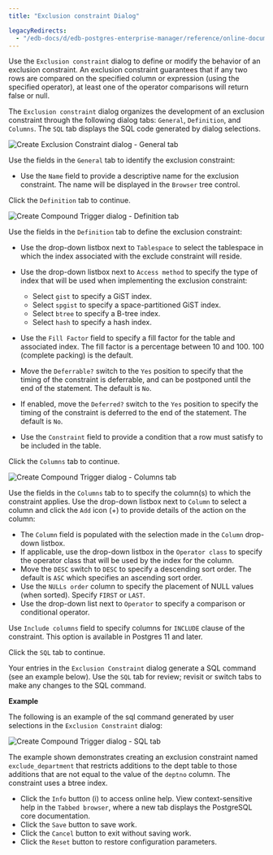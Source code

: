 ```yaml
---
title: "Exclusion constraint Dialog"

legacyRedirects:
  - "/edb-docs/d/edb-postgres-enterprise-manager/reference/online-documentation/8.0/exclusion_constraint_dialog.html"
---
```


<div id="exclusion_constraint_dialog" class="registered_link"></div>

Use the `Exclusion constraint` dialog to define or modify the behavior of an exclusion constraint. An exclusion constraint guarantees that if any two rows are compared on the specified column or expression (using the specified operator), at least one of the operator comparisons will return false or null.

The `Exclusion constraint` dialog organizes the development of an exclusion constraint through the following dialog tabs: `General`, `Definition`, and `Columns`. The `SQL` tab displays the SQL code generated by dialog selections.

![Create Exclusion Constraint dialog - General tab](../../images/exclusion_constraint_general.png)

Use the fields in the `General` tab to identify the exclusion constraint:

-   Use the `Name` field to provide a descriptive name for the exclusion constraint. The name will be displayed in the `Browser` tree control.

Click the `Definition` tab to continue.

![Create Compound Trigger dialog - Definition tab](../../images/exclusion_constraint_definition.png)

Use the fields in the `Definition` tab to define the exclusion constraint:

-   Use the drop-down listbox next to `Tablespace` to select the tablespace in which the index associated with the exclude constraint will reside.

-   Use the drop-down listbox next to `Access method` to specify the type of index that will be used when implementing the exclusion constraint:

    -   Select `gist` to specify a GiST index.
    -   Select `spgist` to specify a space-partitioned GiST index.
    -   Select `btree` to specify a B-tree index.
    -   Select `hash` to specify a hash index.

-   Use the `Fill Factor` field to specify a fill factor for the table and associated index. The fill factor is a percentage between 10 and 100. 100 (complete packing) is the default.

-   Move the `Deferrable?` switch to the `Yes` position to specify that the timing of the constraint is deferrable, and can be postponed until the end of the statement. The default is `No`.

-   If enabled, move the `Deferred?` switch to the `Yes` position to specify the timing of the constraint is deferred to the end of the statement. The default is `No`.

-   Use the `Constraint` field to provide a condition that a row must satisfy to be included in the table.

Click the `Columns` tab to continue.

![Create Compound Trigger dialog - Columns tab](../../images/exclusion_constraint_columns.png)

Use the fields in the `Columns` tab to to specify the column(s) to which the constraint applies. Use the drop-down listbox next to `Column` to select a column and click the `Add` icon (+) to provide details of the action on the column:

-   The `Column` field is populated with the selection made in the `Column` drop-down listbox.
-   If applicable, use the drop-down listbox in the `Operator class` to specify the operator class that will be used by the index for the column.
-   Move the `DESC` switch to `DESC` to specify a descending sort order. The default is `ASC` which specifies an ascending sort order.
-   Use the `NULLs order` column to specify the placement of NULL values (when sorted). Specify `FIRST` or `LAST`.
-   Use the drop-down list next to `Operator` to specify a comparison or conditional operator.

Use `Include columns` field to specify columns for `INCLUDE` clause of the constraint. This option is available in Postgres 11 and later.

Click the `SQL` tab to continue.

Your entries in the `Exclusion Constraint` dialog generate a SQL command (see an example below). Use the `SQL` tab for review; revisit or switch tabs to make any changes to the SQL command.

**Example**

The following is an example of the sql command generated by user selections in the `Exclusion Constraint` dialog:

![Create Compound Trigger dialog - SQL tab](../../images/exclusion_constraint_sql.png)

The example shown demonstrates creating an exclusion constraint named `exclude_department` that restricts additions to the dept table to those additions that are not equal to the value of the `deptno` column. The constraint uses a btree index.

-   Click the `Info` button (i) to access online help. View context-sensitive help in the `Tabbed browser`, where a new tab displays the PostgreSQL core documentation.
-   Click the `Save` button to save work.
-   Click the `Cancel` button to exit without saving work.
-   Click the `Reset` button to restore configuration parameters.
